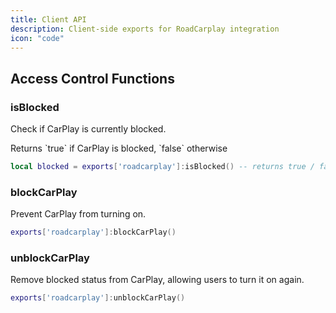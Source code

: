 ```yaml
---
title: Client API
description: Client-side exports for RoadCarplay integration
icon: "code"
---
```


## Access Control Functions

### isBlocked

Check if CarPlay is currently blocked.

<ResponseField name="return" type="boolean">
  Returns `true` if CarPlay is blocked, `false` otherwise
</ResponseField>

```lua
local blocked = exports['roadcarplay']:isBlocked() -- returns true / false
```

### blockCarPlay

Prevent CarPlay from turning on.

```lua
exports['roadcarplay']:blockCarPlay()
```

### unblockCarPlay

Remove blocked status from CarPlay, allowing users to turn it on again.

```lua
exports['roadcarplay']:unblockCarPlay()
```